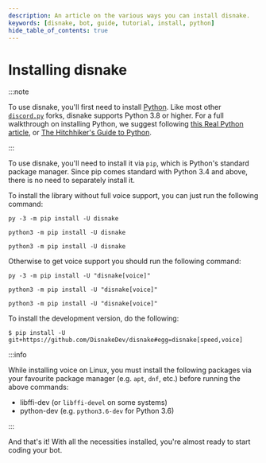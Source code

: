```yaml
---
description: An article on the various ways you can install disnake.
keywords: [disnake, bot, guide, tutorial, install, python]
hide_table_of_contents: true
---
```


# Installing disnake

<!-- Imports for content tabs -->

:::note

To use disnake, you'll first need to install [Python][python]. Like most other [`discord.py`](https://discordpy.readthedocs.io/en/latest) forks, disnake supports Python 3.8 or higher. For a full walkthrough on installing Python, we suggest following [this Real Python article](https://realpython.com/installing-python/), or [The Hitchhiker's Guide to Python](https://docs.python-guide.org/starting/installation/).

:::

To use disnake, you'll need to install it via `pip`, which is Python's standard package manager. Since pip comes
standard with Python 3.4 and above, there is no need to separately install it.

To install the library without full voice support, you can just run the following command:

<Tabs groupId="operating-systems">
<TabItem value="windows" label="Windows">

```
py -3 -m pip install -U disnake
```

</TabItem>
<TabItem value="macos" label="macOS">

```
python3 -m pip install -U disnake
```

</TabItem>
<TabItem value="linux" label="Linux">

```
python3 -m pip install -U disnake
```

</TabItem>
</Tabs>

Otherwise to get voice support you should run the following command:

<Tabs groupId="operating-systems">
<TabItem value="windows" label="Windows">

```
py -3 -m pip install -U "disnake[voice]"
```

</TabItem>
<TabItem value="macos" label="macOS">

```
python3 -m pip install -U "disnake[voice]"
```

</TabItem>
<TabItem value="linux" label="Linux">

```
python3 -m pip install -U "disnake[voice]"
```

</TabItem>
</Tabs>

To install the development version, do the following:

```
$ pip install -U git+https://github.com/DisnakeDev/disnake#egg=disnake[speed,voice]
```

:::info

While installing voice on Linux, you must install the following packages via your favourite package manager (e.g. `apt`, `dnf`, etc.) before running the above commands:

- libffi-dev (or `libffi-devel` on some systems)
- python-dev (e.g. `python3.6-dev` for Python 3.6)

:::

And that's it! With all the necessities installed, you're almost ready to start coding your bot.

[python]: https://www.python.org/downloads/
[brew]: https://brew.sh/
[opensource-linux]: https://opensource.com/article/20/4/install-python-linux
